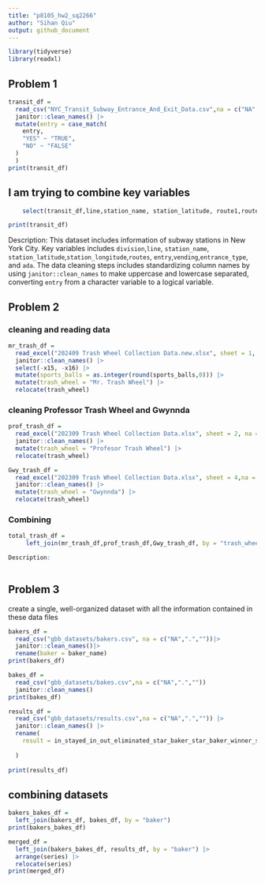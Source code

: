 ```yaml
---
title: "p8105_hw2_sq2266"
author: "Sihan Qiu"
output: github_document
---
```





```r
library(tidyverse)
library(readxl)
```

## Problem 1
```r
transit_df = 
  read_csv("NYC_Transit_Subway_Entrance_And_Exit_Data.csv",na = c("NA",".","")) |>
  janitor::clean_names() |>
  mutate(entry = case_match(
    entry,
    "YES" ~ "TRUE",
    "NO" ~ "FALSE"
  )
  )
print(transit_df)
```

## I am trying to combine key variables
```r
    select(transit_df,line,station_name, station_latitude, route1,route2,route3,route4,route5,route6,route7,route8,route9,route10, entry, vending, entrance_type, ada) |>

print(transit_df)
```


Description: 
This dataset includes information of subway stations in New York City. Key variables includes `division`,`line`, `station_name`, `station_latitude`,`station_longitude`,`routes`, `entry`,`vending`,`entrance_type`, and `ada`. The data cleaning steps includes standardizing column names by using `janitor::clean_names` to make uppercase and lowercase separated, converting `entry` from a character variable to a logical variable. 




## Problem 2
### cleaning and reading data
```r
mr_trash_df = 
  read_excel("202409 Trash Wheel Collection Data.new.xlsx", sheet = 1, na = c("NA",".","")) |>
  janitor::clean_names() |>
  select(-x15, -x16) |>
  mutate(sports_balls = as.integer(round(sports_balls,0))) |>
  mutate(trash_wheel = "Mr. Trash Wheel") |>
  relocate(trash_wheel)
```


### cleaning Professor Trash Wheel and Gwynnda
```r
prof_trash_df = 
  read_excel("202309 Trash Wheel Collection Data.xlsx", sheet = 2, na = c("NA",".","")) |>
  janitor::clean_names() |>
  mutate(trash_wheel = "Profesor Trash Wheel") |>
  relocate(trash_wheel)

Gwy_trash_df = 
  read_excel("202309 Trash Wheel Collection Data.xlsx", sheet = 4,na = c("NA",".","")) |>
  janitor::clean_names() |>
  mutate(trash_wheel = "Gwynnda") |>
  relocate(trash_wheel)
```

### Combining
```r
total_trash_df = 
     left_join(mr_trash_df,prof_trash_df,Gwy_trash_df, by = "trash_wheel")
```


```r
Description:
  

```



## Problem 3
create a single, well-organized dataset with all the information contained in these data files
```r
bakers_df = 
  read_csv("gbb_datasets/bakers.csv", na = c("NA",".",""))|>
  janitor::clean_names()|>
  rename(baker = baker_name)
print(bakers_df)
```

```r
bakes_df = 
  read_csv("gbb_datasets/bakes.csv",na = c("NA",".",""))
  janitor::clean_names()
print(bakes_df)
```


```r
results_df = 
  read_csv("gbb_datasets/results.csv",na = c("NA",".","")) |>
  janitor::clean_names() |>
  rename(
    result = in_stayed_in_out_eliminated_star_baker_star_baker_winner_series_winner_runner_up_series_runner_up_wd_withdrew
    
  )
  
print(results_df)
```

## combining datasets
```r
bakers_bakes_df = 
  left_join(bakers_df, bakes_df, by = "baker")
print(bakers_bakes_df)
```

```r
merged_df = 
  left_join(bakers_bakes_df, results_df, by = "baker") |>
  arrange(series) |>
  relocate(series)
print(merged_df)
```


